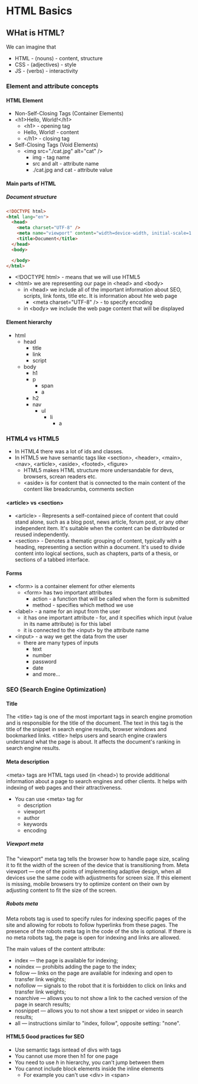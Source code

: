 # HTML Basics

## WHat is HTML?

We can imagine that

- HTML - (nouns) - content, structure
- CSS - (adjectives) - style
- JS - (verbs) - interactivity

### Element and attribute concepts

#### HTML Element

- Non-Self-Closing Tags (Container Elements)
- \<h1\>Hello, World!\</h1\>
  - \<h1\> - opening tag
  - Hello, World! - content
  - \</h1\> - closing tag
- Self-Closing Tags (Void Elements)
  - \<img src="./cat.jpg" alt="cat" \/\>
    - img - tag name
    - src and alt - attribute name
    - ./cat.jpg and cat - attribute value

#### Main parts of HTML

##### Document structure

```HTML
<!DOCTYPE html>
<html lang="en">
  <head>
    <meta charset="UTF-8" />
    <meta name="viewport" content="width=device-width, initial-scale=1.0" />
    <title>Document</title>
  </head>
  <body>

  </body>
</html>
```

- \<!DOCTYPE html\> - means that we will use HTML5
- \<html\> we are representing our page in \<head\> and \<body\>
  - in \<head\> we include all of the important information about SEO, scripts, link fonts, title etc. It is information about hte web page
    - \<meta charset="UTF-8" \/\> - to specify encoding
  - in \<body\> we include the web page content that will be displayed

#### Element hierarchy

- html
  - head
    - title
    - link
    - script
  - body
    - h1
    - p
      - span
      - a
    - h2
    - nav
      - ul
        - li
          - a

### HTML4 vs HTML5

- In HTML4 there was a lot of ids and classes.
- In HTML5 we have semantic tags like \<section>, \<header\>, \<main\>, \<nav\>, \<article\>, \<aside\>, \<footed\>, \<figure\>
  - HTML5 makes HTML structure more undersandable for devs, browsers, screan readers etc.
  - \<aside\> is for content that is connected to the main content of the content like breadcrumbs, comments section

#### \<article\> vs \<section\>

- \<article\> - Represents a self-contained piece of content that could stand alone, such as a blog post, news article, forum post, or any other independent item. It's suitable when the content can be distributed or reused independently.
- \<section\> - Denotes a thematic grouping of content, typically with a heading, representing a section within a document. It's used to divide content into logical sections, such as chapters, parts of a thesis, or sections of a tabbed interface.

#### Forms

- \<form\> is a container element for other elements
  - \<form\> has two important attributes
    - action - a function that will be called when the form is submitted
    - method - specifies which method we use
- \<label\> - a name for an input from the user
  - it has one important attribute - for, and it specifies which input (value in its name attribute) is for this label
  - it is connected to the \<input\> by the attribute name
- \<input\> - a way we get the data from the user
  - there are many types of inputs
    - text
    - number
    - password
    - date
    - and more...

### SEO (Search Engine Optimization)

#### Title

The \<title\> tag is one of the most important tags in search engine promotion and is responsible for the title of the document. The text in this tag is the title of the snippet in search engine results, browser windows and bookmarked links. \<title\> helps users and search engine crawlers understand what the page is about. It affects the document's ranking in search engine results.

#### Meta description

\<meta\> tags are HTML tags used (in \<head\>) to provide additional information about a page to search engines and other clients. It helps with indexing of web pages and their attractiveness.

- You can use \<meta\> tag for
  - description
  - viewport
  - author
  - keywords
  - encoding

##### Viewport meta

The "viewport" meta tag tells the browser how to handle page size, scaling it to fit the width of the screen of the device that is transitioning from. Meta viewport — one of the points of implementing adaptive design, when all devices use the same code with adjustments for screen size. If this element is missing, mobile browsers try to optimize content on their own by adjusting content to fit the size of the screen.

##### Robots meta

Meta robots tag is used to specify rules for indexing specific pages of the site and allowing for robots to follow hyperlinks from these pages. The presence of the robots meta tag in the code of the site is optional. If there is no meta robots tag, the page is open for indexing and links are allowed.

The main values of the content attribute:

- index — the page is available for indexing;
- noindex — prohibits adding the page to the index;
- follow — links on the page are available for indexing and open to transfer link weights;
- nofollow — signals to the robot that it is forbidden to click on links and transfer link weights;
- noarchive — allows you to not show a link to the cached version of the page in search results;
- nosnippet — allows you to not show a text snippet or video in search results;
- all — instructions similar to "index, follow", opposite setting: "none".

#### HTML5 Good practices for SEO

- Use semantic tags isntead of divs with tags
- You cannot use more then h1 for one page
- You need to use _h_ in hierarchy, you can't jump between them
- You cannot include block elements inside the inline elements
  - For example you can't use \<div\> in \<span\>

